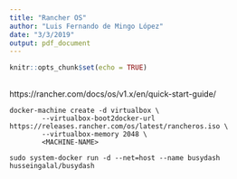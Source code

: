 ```yaml
---
title: "Rancher OS"
author: "Luis Fernando de Mingo López"
date: "3/3/2019"
output: pdf_document
---
```


```r
knitr::opts_chunk$set(echo = TRUE)
```

## 

https://rancher.com/docs/os/v1.x/en/quick-start-guide/


```shell
docker-machine create -d virtualbox \
        --virtualbox-boot2docker-url https://releases.rancher.com/os/latest/rancheros.iso \
        --virtualbox-memory 2048 \
        <MACHINE-NAME>
```

```shell
sudo system-docker run -d --net=host --name busydash husseingalal/busydash
```


